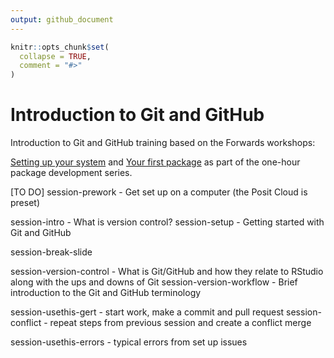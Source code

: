 ```yaml
---
output: github_document
---
```


<!-- README.md is generated from README.Rmd. Please edit that file -->

```r
knitr::opts_chunk$set(
  collapse = TRUE,
  comment = "#>"
)
```

# Introduction to Git and GitHub

<!-- badges: start -->
<!-- badges: end -->

Introduction to Git and GitHub training based on the Forwards workshops:

[Setting up your system](http://bit.ly/pkg-dev-2) and [Your first package](http://bit.ly/pkg-dev-3) as part of the one-hour package development series.

[TO DO]
session-prework - Get set up on a computer (the Posit Cloud is preset)

session-intro - What is version control?
session-setup - Getting started with Git and GitHub

session-break-slide

session-version-control - What is Git/GitHub and how they relate to RStudio along with the ups and downs of Git
session-version-workflow - Brief introduction to the Git and GitHub terminology

session-usethis-gert - start work, make a commit and pull request
session-conflict - repeat steps from previous session and create a conflict merge

session-usethis-errors - typical errors from set up issues



